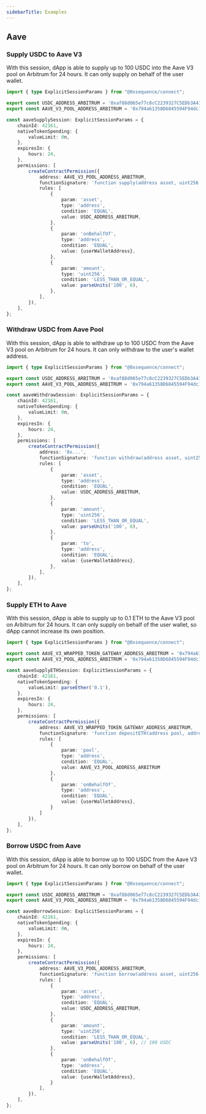 ```yaml
---
sidebarTitle: Examples
---
```


## Aave 

### Supply USDC to Aave V3

With this session, dApp is able to supply up to 100 USDC into the Aave V3 pool on Arbitrum for 24 hours. 
It can only supply on behalf of the user wallet.

```typescript
import { type ExplicitSessionParams } from "@0xsequence/connect";

export const USDC_ADDRESS_ARBITRUM = '0xaf88d065e77c8cC2239327C5EDb3A432268e5831'
export const AAVE_V3_POOL_ADDRESS_ARBITRUM = '0x794a61358D6845594F94dc1DB02A252b5b4814aD'

const aaveSupplySession: ExplicitSessionParams = {
    chainId: 42161,
    nativeTokenSpending: {
        valueLimit: 0n,
    },
    expiresIn: {
        hours: 24,
    },
    permissions: [
        createContractPermission({
            address: AAVE_V3_POOL_ADDRESS_ARBITRUM,
            functionSignature: 'function supply(address asset, uint256 amount, address onBehalfOf, uint16 referralCode)',
            rules: [
                {
                    param: 'asset',
                    type: 'address',
                    condition: 'EQUAL',
                    value: USDC_ADDRESS_ARBITRUM,
                },
                {
                    param: 'onBehalfOf',
                    type: 'address',
                    condition: 'EQUAL',
                    value: {userWalletAddress},
                },
                {
                    param: 'amount',
                    type: 'uint256',
                    condition: 'LESS_THAN_OR_EQUAL',
                    value: parseUnits('100', 6),
                },
            ],
        }),
    ],
};
```

### Withdraw USDC from Aave Pool

With this session, dApp is able to withdraw up to 100 USDC from the Aave V3 pool on Arbitrum for 24 hours. 
It can only withdraw to the user's wallet address.

```typescript
import { type ExplicitSessionParams } from "@0xsequence/connect";

export const USDC_ADDRESS_ARBITRUM = '0xaf88d065e77c8cC2239327C5EDb3A432268e5831'
export const AAVE_V3_POOL_ADDRESS_ARBITRUM = '0x794a61358D6845594F94dc1DB02A252b5b4814aD'

const aaveWithdrawSession: ExplicitSessionParams = {
    chainId: 42161,
    nativeTokenSpending: {
        valueLimit: 0n,
    },
    expiresIn: {
        hours: 24,
    },
    permissions: [
        createContractPermission({
            address: '0x...',
            functionSignature: 'function withdraw(address asset, uint256 amount, address to)',
            rules: [
                {
                    param: 'asset',
                    type: 'address',
                    condition: 'EQUAL',
                    value: USDC_ADDRESS_ARBITRUM,
                },
                {
                    param: 'amount',
                    type: 'uint256',
                    condition: 'LESS_THAN_OR_EQUAL',
                    value: parseUnits('100', 6),
                },
                {
                    param: 'to',
                    type: 'address',
                    condition: 'EQUAL',
                    value: {userWalletAddress},
                },
            ],
        }),
    ],
};
```

### Supply ETH to Aave

With this session, dApp is able to supply up to 0.1 ETH to the Aave V3 pool on Arbitrum for 24 hours. 
It can only supply on behalf of the user wallet, so dApp cannot increase its own position.

```typescript
import { type ExplicitSessionParams } from "@0xsequence/connect";

export const AAVE_V3_WRAPPED_TOKEN_GATEWAY_ADDRESS_ARBITRUM = '0x794a61358D6845594F94dc1DB02A252b5b4814aD'
export const AAVE_V3_POOL_ADDRESS_ARBITRUM = '0x794a61358D6845594F94dc1DB02A252b5b4814aD'

const aaveSupplyETHSession: ExplicitSessionParams = {
    chainId: 42161,
    nativeTokenSpending: {
        valueLimit: parseEther('0.1'),
    },
    expiresIn: {
        hours: 24,
    },
    permissions: [
        createContractPermission({
            address: AAVE_V3_WRAPPED_TOKEN_GATEWAY_ADDRESS_ARBITRUM,
            functionSignature: 'function depositETH(address pool, address onBehalfOf, uint16 referralCode)',
            rules: [
                {
                    param: 'pool',
                    type: 'address',
                    condition: 'EQUAL',
                    value: AAVE_V3_POOL_ADDRESS_ARBITRUM
                },
                {
                    param: 'onBehalfOf',
                    type: 'address',
                    condition: 'EQUAL',
                    value: {userWalletAddress},
                }
            ]
        }),
    ],
};
```

### Borrow USDC from Aave

With this session, dApp is able to borrow up to 100 USDC from the Aave V3 pool on Arbitrum for 24 hours. 
It can only borrow on behalf of the user wallet.

```typescript
import { type ExplicitSessionParams } from "@0xsequence/connect";

export const USDC_ADDRESS_ARBITRUM = '0xaf88d065e77c8cC2239327C5EDb3A432268e5831'
export const AAVE_V3_POOL_ADDRESS_ARBITRUM = '0x794a61358D6845594F94dc1DB02A252b5b4814aD'

const aaveBorrowSession: ExplicitSessionParams = {
    chainId: 42161,
    nativeTokenSpending: {
        valueLimit: 0n,
    },
    expiresIn: {
        hours: 24,
    },
    permissions: [
        createContractPermission({
            address: AAVE_V3_POOL_ADDRESS_ARBITRUM,
            functionSignature: 'function borrow(address asset, uint256 amount, uint256 interestRateMode, uint16 referralCode, address onBehalfOf)',
            rules: [
                {
                    param: 'asset',
                    type: 'address',
                    condition: 'EQUAL',
                    value: USDC_ADDRESS_ARBITRUM,
                },
                {
                    param: 'amount',
                    type: 'uint256',
                    condition: 'LESS_THAN_OR_EQUAL',
                    value: parseUnits('100', 6), // 100 USDC
                },
                {
                    param: 'onBehalfOf',
                    type: 'address',
                    condition: 'EQUAL',
                    value: {userWalletAddress},
                }
            ],
        }),
    ],
};
```